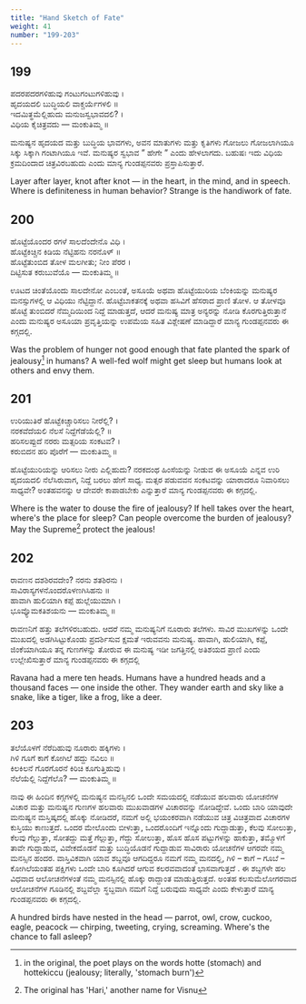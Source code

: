 ```yaml
---
title: "Hand Sketch of Fate"
weight: 41
number: "199-203"
---
```


## 199

ಪದರಪದರಗಳಿಹುವು ಗಂಟುಗಂಟುಗಳಿಹುವು ।  
ಹೃದಯದಲಿ ಬುದ್ಧಿಯಲಿ ವಾಕ್ಚರ್ಯೆಗಳಲಿ ॥  
ಇದಮಿತ್ಥಮೆಲ್ಲಿಹುದು ಮನುಜಸ್ವಭಾವದಲಿ? ।  
ವಿಧಿಯ ಕೈಚಿತ್ರವದು — ಮಂಕುತಿಮ್ಮ ॥

ಮನುಷ್ಯನ ಹೃದಯದ ಮತ್ತು ಬುದ್ಧಿಯ ಭಾವಗಳು, ಅವನ ಮಾತುಗಳು ಮತ್ತು ಕೃತಿಗಳು ಗೋಜಲು ಗೋಜಲಾಗಿಯೂ ಸಿಕ್ಕು ಸಿಕ್ಕಾಗಿ ಗಂಟಾಗಿಯೂ ಇವೆ. ಮನುಷ್ಯರ ಸ್ವಭಾವ ” ಹೇಗೇ ” ಎಂದು ಹೇಳಲಾಗದು. ಬಹುಷಃ ಇದು ವಿಧಿಯ ಕ್ರಮದಿಂದಾದ ಚಿತ್ರವಿರಬಹುದು ಎಂದು ಮಾನ್ಯ ಗುಂಡಪ್ಪನವರು ಪ್ರಸ್ತಾಪಿಸುತ್ತಾರೆ.

Layer after layer, knot after knot — in the heart, in the mind, and in speech. Where is definiteness in human behavior? Strange is the handiwork of fate.

## 200

ಹೊಟ್ಟೆಯೊಂದರ ರಗಳೆ ಸಾಲದೆಂದೇನೊ ವಿಧಿ ।  
ಹೊಟ್ಟೆಕಿಚ್ಚಿನ ಕಿಡಿಯ ನೆಟ್ಟಿಹನು ನರನೊಳ್ ॥  
ಹೊಟ್ಟೆತುಂಬಿದ ತೋಳ ಮಲಗೀತು; ನೀಂ ಪೆರರ ।  
ದಿಟ್ಟಿಸುತ ಕರುಬುವೆಯೊ — ಮಂಕುತಿಮ್ಮ ॥

ಊಟದ ಚಿಂತೆಯೊಂದು ಸಾಲದೇನೋ ಎಂಬಂತೆ, ಅಸೂಯೆ ಅಥವಾ ಹೊಟ್ಟೆಯುರಿಯ ಬೆಂಕಿಯನ್ನು ಮನುಷ್ಯರ ಮನಸ್ಸುಗಳಲ್ಲಿ ಆ ವಿಧಿಯು ನೆಟ್ಟಿದ್ದಾನೆ. ಹೊಟ್ಟೆಬಾಕತನಕ್ಕೆ ಅಥವಾ ಹಸಿವಿಗೆ ಹೆಸರಾದ ಪ್ರಾಣಿ ತೋಳ. ಆ ತೋಳವೂ ಹೊಟ್ಟೆ ತುಂಬಿದರೆ ನೆಮ್ಮದಿಯಿಂದ ನಿದ್ದೆ ಮಾಡುತ್ತದೆ, ಆದರೆ ಮನುಷ್ಯ ಮಾತ್ರ ಅನ್ಯರನ್ನು ನೋಡಿ ಕೊರಗುತ್ತಿರುತ್ತಾನೆ ಎಂದು ಮನುಷ್ಯರ ಅಸೂಯಾ ಪ್ರವೃತ್ತಿಯನ್ನು ಉಪಮೆಯ ಸಹಿತ ವಿಶ್ಲೇಷಣೆ ಮಾಡಿದ್ದಾರೆ ಮಾನ್ಯ ಗುಂಡಪ್ಪನವರು ಈ ಕಗ್ಗದಲ್ಲಿ.

Was the problem of hunger not good enough that fate planted the spark of jealousy[^79] in humans? A well-fed wolf might get sleep but humans look at others and envy them.

## 201

ಉರಿಯುತಿರೆ ಹೊಟ್ಟೆಕಿಚ್ಚಾರಿಸಲು ನೀರೆಲ್ಲಿ? ।  
ನರಕವೆದೆಯಲಿ ನೆಲಸೆ ನಿದ್ದೆಗೆಡೆಯೆಲ್ಲಿ? ॥  
ಹರಿಸಲಪ್ಪುದೆ ನರರು ಮತ್ಸರಿಯ ಸಂಕಟವ? ।  
ಕರುಬಿದನ ಹರಿ ಪೊರೆಗೆ — ಮಂಕುತಿಮ್ಮ ॥

ಹೊಟ್ಟೆಯುರಿಯನ್ನು ಆರಿಸಲು ನೀರು ಎಲ್ಲಿಹುದು? ನರಕದಂಥ ಹಿಂಸೆಯನ್ನು ನೀಡುವ ಈ ಅಸೂಯೆ ಎನ್ನವ ಉರಿ ಹೃದಯದಲಿ ನೆಲೆಸಿರುವಾಗ, ನಿದ್ದೆ ಬರಲು ಹೇಗೆ ಸಾಧ್ಯ. ಮತ್ಸರ ಪಡುವವನ ಸಂಕಟವನ್ನು ಯಾರಾದರೂ ನಿವಾರಿಸಲು ಸಾಧ್ಯವೇ? ಅಂತಹವನನ್ನು ಆ ದೇವರೇ ಕಾಪಾಡಬೇಕು ಎನ್ನುತ್ತಾರೆ ಮಾನ್ಯ ಗುಂಡಪ್ಪನವರು ಈ ಕಗ್ಗದಲ್ಲಿ.

Where is the water to douse the fire of jealousy? If hell takes over the heart, where's the place for sleep? Can people overcome the burden of jealousy? May the Supreme[^80] protect the jealous!

## 202

ರಾವಣನ ದಶಶಿರವದೇಂ? ನರನು ಶತಶಿರನು ।  
ಸಾವಿರಾಸ್ಯಗಳನೊಂದರೊಳಣಗಿಸಿಹನು ॥  
ಹಾವಾಗಿ ಹುಲಿಯಾಗಿ ಕಪ್ಪೆ ಹುಲ್ಲೆಯುಮಾಗಿ ।  
ಭೂವ್ಯೊಮಕತಿಶಯನು — ಮಂಕುತಿಮ್ಮ ॥

ರಾವಣನಿಗೆ ಹತ್ತು ತಲೆಗಳಿರಬಹುದು. ಆದರೆ ನಮ್ಮ ಮನುಷ್ಯನಿಗೆ ನೂರಾರು ತಲೆಗಳು. ಸಾವಿರ ಮುಖಗಳನ್ನು ಒಂದೇ ಮುಖದಲ್ಲಿ ಅಡಗಿಸಿಟ್ಟುಕೊಂಡು ಪ್ರದರ್ಶಿಸುವ ಕ್ಷಮತೆ ಇರುವವನು ಮನುಷ್ಯ. ಹಾವಾಗಿ, ಹುಲಿಯಾಗಿ, ಕಪ್ಪೆ, ಜಿಂಕೆಯಾಗಿಯೂ ತನ್ನ ಗುಣಗಳನ್ನು ತೋರುವ ಈ ಮನುಷ್ಯ ಇಡೀ ಜಗತ್ತಿನಲ್ಲಿ ಅತಿಶಯದ ಪ್ರಾಣಿ ಎಂದು ಉಲ್ಲೇಖಿಸುತ್ತಾರೆ ಮಾನ್ಯ ಗುಂಡಪ್ಪನವರು ಈ ಕಗ್ಗದಲ್ಲಿ

Ravana had a mere ten heads. Humans have a hundred heads and a thousand faces — one inside the other. They wander earth and sky like a snake, like a tiger, like a frog, like a deer.

## 203

ತಲೆಯೊಳಗೆ ನೆರೆದಿಹುವು ನೂರಾರು ಹಕ್ಕಿಗಳು ।  
ಗಿಳಿ ಗೂಗೆ ಕಾಗೆ ಕೋಗಿಲೆ ಹದ್ದು ನವಿಲು ॥  
ಕಿಲಕಿಲನೆ ಗೊರಗೊರನೆ ಕಿರಿಚಿ ಕೂಗುತ್ತಿಹುವು ।  
ನೆಲೆಯೆಲ್ಲಿ ನಿದ್ದೆಗೆಲೊ? — ಮಂಕುತಿಮ್ಮ ॥

ನಾವು ಈ ಹಿಂದಿನ ಕಗ್ಗಗಳಲ್ಲಿ ಮನುಷ್ಯನ ಮನಸ್ಸಿನಲಿ ಒಂದೇ ಸಮಯದಲ್ಲಿ ನಡೆಯುವ ಹಲವಾರು ಯೋಚನೆಗಳ ವಿಚಾರ ಮತ್ತು ಮನುಷ್ಯನ ಗುಣಗಳ ಹಲವಾರು ಮುಖವಾಡಗಳ ವಿಚಾರವನ್ನು ನೋಡಿದ್ದೇವೆ. ಒಂದು ಬಾರಿ ಯಾವುದೇ ಮನುಷ್ಯನ ಮಸ್ತಿಷ್ಕದಲ್ಲಿ ಹೊಕ್ಕು ನೋಡಿದರೆ, ನಮಗೆ ಅಲ್ಲಿ ಭಯಂಕರವಾಗಿ ನಡೆಯುವ ಚಿತ್ರ ವಿಚಿತ್ರವಾದ ವಿಚಾರಗಳ ಕುಸ್ತಿಯು ಕಾಣುತ್ತದೆ. ಒಂದರ ಮೇಲೊಂದು ಬೀಳುತ್ತಾ, ಒಂದರೊಂದಿಗೆ ಇನ್ನೊಂದು ಗುದ್ದಾಡುತ್ತಾ, ಕೆಲವು ಸೋಲುತ್ತಾ, ಕೆಲವು ಗೆಲ್ಲುತ್ತಾ, ಸೋತದ್ದು ಮತ್ತೆ ಗೆಲ್ಲುತ್ತಾ, ಗೆದ್ದು ಸೋಲುತ್ತಾ, ಹೊಸ ಹೊಸ ಪಟ್ಟುಗಳನ್ನು ಹಾಕುತ್ತಾ, ತಮ್ಮೊಳಗೆ ತಾವೇ ಗುದ್ದಾಡುವ, ವಿವೇಕದೊಡನೆ ಮತ್ತು ಬುದ್ಧಿಯೊಡನೆ ಗುದ್ದಾಡುವ ಸಾವಿರಾರು ಯೋಚನೆಗಳ ಆಗರವೇ ನಮ್ಮ ಮನಸ್ಸಿನ ಹಂದರ. ವಾಸ್ತಿವಿಕವಾಗಿ ಯಾವ ಶಬ್ದವೂ ಆಗದಿದ್ದರೂ ನಮಗೆ ನಮ್ಮ ಮನದಲ್ಲಿ, ಗಿಳಿ – ಕಾಗೆ – ಗೂಬೆ – ಕೋಗಿಲೆಯಂತಹ ಪಕ್ಷಿಗಳು ಒಂದೇ ಬಾರಿ ಕೂಗಿದರೆ ಆಗುವ ಕಲರವವಾದಂತೆ ಭಾಸವಾಗುತ್ತದೆ . ಈ ಶಬ್ದಗಳೇ ಹಲ ವಿಧವಾದ ಆಲೋಚನೆಗಳಂತೆ ನಮ್ಮ ಮನಸ್ಸಿನಲ್ಲಿ ಹೊಕ್ಕು ರಾದ್ದಾಂತ ಮಾಡುತ್ತಿರುತ್ತದೆ. ಅಂತಹ ಕಲಸುಮೆಲೋಗರವಾದ ಆಲೋಚನೆಗಳ ಗೂಡಿನಲ್ಲಿ ಶಬ್ದವೆಲ್ಲಾ ಸ್ಥಬ್ದವಾಗಿ ನಮಗೆ ನಿದ್ದೆ ಬರುವುದು ಸಾಧ್ಯವೇ ಎಂದು ಕೇಳುತ್ತಾರೆ ಮಾನ್ಯ ಗುಂಡಪ್ಪನವರು ಈ ಕಗ್ಗದಲ್ಲಿ.

A hundred birds have nested in the head — parrot, owl, crow, cuckoo, eagle, peacock — chirping, tweeting, crying, screaming. Where's the chance to fall asleep?

[^79]: in the original, the poet plays on the words hotte (stomach) and hottekiccu (jealousy; literally, 'stomach burn')
[^80]: The original has 'Hari,' another name for Visnu
